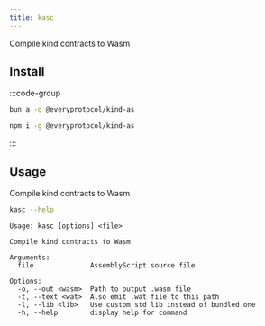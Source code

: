 ```yaml
---
title: kasc
---
```


Compile kind contracts to Wasm

## Install

:::code-group

```bash bun
bun a -g @everyprotocol/kind-as
```

```bash npm
npm i -g @everyprotocol/kind-as
```

:::


## Usage

Compile kind contracts to Wasm

```bash
kasc --help
```

```
Usage: kasc [options] <file>

Compile kind contracts to Wasm

Arguments:
  file              AssemblyScript source file

Options:
  -o, --out <wasm>  Path to output .wasm file
  -t, --text <wat>  Also emit .wat file to this path
  -l, --lib <lib>   Use custom std lib instead of bundled one
  -h, --help        display help for command
```
